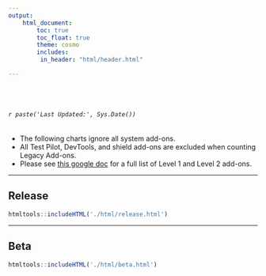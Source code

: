 ```yaml
---
output:
    html_document:
        toc: true
        toc_float: true
        theme: cosmo
        includes:
         in_header: "html/header.html"

---
```

<br>
<br>

######  `r paste('Last Updated:', Sys.Date())`

* The following charts ignore all system add-ons. 
* All Test Pilot, DevTools, and shield add-ons are excluded when counting Legacy Add-ons. 
* Please see [this google doc](https://docs.google.com/spreadsheets/d/1UgcnCEjAFx9cizPxbYUB5Ow_PbJzsLgGN1AlVZPPFb8/edit#gid=139068957) for a full list of Level 1 and Level 2 add-ons.


<hr>

## Release 

<div>

```r
htmltools::includeHTML('./html/release.html')
```

</div>

<hr>

## Beta

<div>

```r
htmltools::includeHTML('./html/beta.html')
```

</div>







